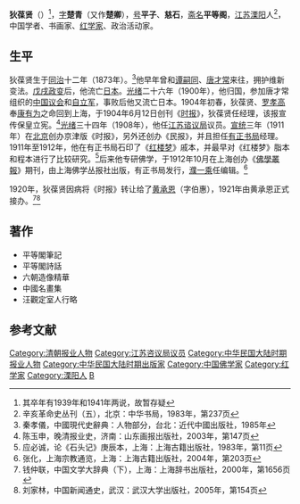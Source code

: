 {{Infobox_Person
| name =狄葆贤
|image=Di Baoxian.jpg
| caption=
|box_width=170px
|occupation= 學者
| period =20世纪
|birth_name=
| other_names =狄楚青、平等阁
| Sex =男
|birth_date=同治十二年（1873年）
|birth_place={{QING-1862}}[[江苏|江苏]][[溧阳|溧阳]]
|death_date=1941年
|death_place={{ROC}}上海
| nationality ={{ROC}}
| residence =
| party =
| religion =
| spouse = 
| relatives =
|education=私塾
| past =學者<br>流亡日本<br>中國議會和自立軍成員<br>二次流亡日本<br>創刊《時報》<br>江蘇諮議局議員<br>創刊《民報》<br>有正書局經理<br>創刊《佛學叢報》
| work =平等閣筆記...等
| award = 
}}
'''狄葆贤'''（{{bd|1873年||1941年||Di}}）<ref>其卒年有1939年和1941年两说，故暂存疑</ref>，[[表字|字]]'''楚青'''（又作'''楚卿'''），[[号|号]]'''平子'''、'''慈石'''，[[斋名|斋名]]'''平等阁'''，[[江苏|江苏]][[溧阳|溧阳]]人<ref>辛亥革命史丛刊（五），北京：中华书局，1983年，第237页</ref>，中国学者、书画家、[[红学家|红学家]]、政治活动家。

==生平==
狄葆贤生于[[同治|同治]]十二年（1873年）。<ref>秦孝儀，中國現代史辭典：人物部分，台北：近代中國出版社，1985年</ref>他早年曾和[[谭嗣同|谭嗣同]]、[[唐才常|唐才常]]来往，拥护维新变法。[[戊戌政变|戊戌政变]]后，他流亡[[日本|日本]]。[[光绪|光绪]]二十六年（1900年），他归国，参加唐才常组织的[[中国议会|中国议会]]和[[自立军|自立军]]，事败后他又流亡日本。1904年初春，狄葆贤、[[罗孝高|罗孝高]]奉[[康有为|康有为]]之命回到上海，于1904年6月12日创刊《[[時報_(上海)|时报]]》，狄葆贤任经理，该报宣传保皇立宪。<ref>陈玉申，晚清报业史，济南：山东画报出版社，2003年，第147页</ref>[[光绪|光绪]]三十四年（1908年），他任[[江苏谘议局|江苏谘议局]]议员。[[宣统|宣统]]三年（1911年）在[[北京|北京]]创办京津版《时报》，另外还创办《民报》，并且担任[[有正书局|有正书局]]经理。1911年至1912年，他在有正书局石印了《[[红楼梦|红楼梦]]》戚本，并最早对《红楼梦》脂本和程本进行了比较研究。<ref>应必诚，论《石头记》庚辰本，上海：上海古籍出版社，1983年，第11页</ref>后来他专研佛学，于1912年10月在上海创办《[[佛學叢報|佛學叢報]]》期刊，由上海佛学丛报社出版，有正书局发行，[[濮一乘|濮一乘]]任编辑。<ref>张化，上海宗教通览，上海：上海古籍出版社，2004年，第203页</ref>

1920年，狄葆贤因病将《时报》转让给了[[黄伯惠|黄承恩]]（字伯惠），1921年由黄承恩正式接办。<ref>钱仲联，中国文学大辞典（下），上海：上海辞书出版社，2000年，第1656页</ref><ref>刘家林，中国新闻通史，武汉：武汉大学出版社，2005年，第154页</ref>

==著作==
*平等閣筆記
*平等閣詩話
*六朝造像精華
*中國名畫集
*汪觀定室人行略

==参考文献==
{{reflist}}
{{authority control}}
{{DEFAULTSORT:Di狄}}

[[Category:清朝报业人物|Category:清朝报业人物]]
[[Category:江苏咨议局议员|Category:江苏咨议局议员]]
[[Category:中华民国大陆时期报业人物|Category:中华民国大陆时期报业人物]]
[[Category:中华民国大陆时期出版家|Category:中华民国大陆时期出版家]]
[[Category:中国佛学家|Category:中国佛学家]]
[[Category:红学家|Category:红学家]]
[[Category:溧阳人|Category:溧阳人]]
[[Category:狄姓|B]]